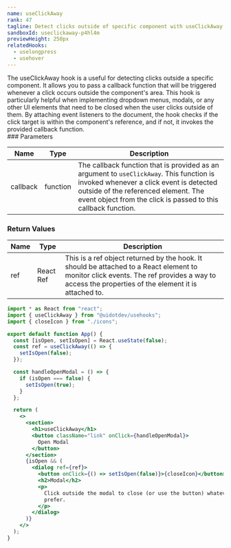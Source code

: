 ```yaml
---
name: useClickAway
rank: 47
tagline: Detect clicks outside of specific component with useClickAway.
sandboxId: useclickaway-p4hl4m
previewHeight: 250px
relatedHooks:
  - uselongpress
  - usehover
---
```



<HookDescription name={frontmatter.name}>
  The useClickAway hook is a useful for detecting clicks outside a specific
  component. It allows you to pass a callback function that will be triggered
  whenever a click occurs outside the component's area. This hook is
  particularly helpful when implementing dropdown menus, modals, or any other UI
  elements that need to be closed when the user clicks outside of them. By
  attaching event listeners to the document, the hook checks if the click target
  is within the component's reference, and if not, it invokes the provided
  callback function.
</HookDescription>

<div class="reference">
  ### Parameters

  | Name | Type     | Description |
  | ---- | -------- | ----------- |
  | callback | function | The callback function that is provided as an argument to `useClickAway`. This function is invoked whenever a click event is detected outside of the referenced element. The event object from the click is passed to this callback function. |

  ### Return Values

  | Name | Type         | Description |
  | ---- | ------------ | ----------- |
  | ref  | React Ref    | This is a ref object returned by the hook. It should be attached to a React element to monitor click events. The ref provides a way to access the properties of the element it is attached to. |
</div>


<CodePreview
  sandboxId={frontmatter.sandboxId}
  previewHeight={frontmatter.previewHeight}
/>

<StaticCodeContainer>

```jsx
import * as React from "react";
import { useClickAway } from "@uidotdev/usehooks";
import { closeIcon } from "./icons";

export default function App() {
  const [isOpen, setIsOpen] = React.useState(false);
  const ref = useClickAway(() => {
    setIsOpen(false);
  });

  const handleOpenModal = () => {
    if (isOpen === false) {
      setIsOpen(true);
    }
  };

  return (
    <>
      <section>
        <h1>useClickAway</h1>
        <button className="link" onClick={handleOpenModal}>
          Open Modal
        </button>
      </section>
      {isOpen && (
        <dialog ref={ref}>
          <button onClick={() => setIsOpen(false)}>{closeIcon}</button>
          <h2>Modal</h2>
          <p>
            Click outside the modal to close (or use the button) whatever you
            prefer.
          </p>
        </dialog>
      )}
    </>
  );
}
```

</StaticCodeContainer>
